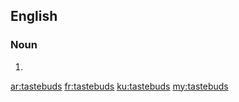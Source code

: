 ==English==

===Noun===
{{head|en|plural}}

# {{plural of|tastebud|lang=en}}

[[ar:tastebuds]]
[[fr:tastebuds]]
[[ku:tastebuds]]
[[my:tastebuds]]